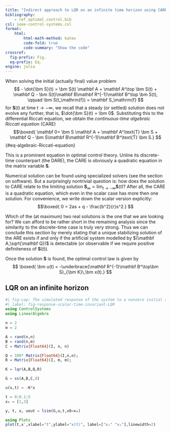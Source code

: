 ```yaml
---
title: "Indirect approach to LQR on an infinite time horizon using CARE"
bibliography: 
    - ref_optimal_control.bib
csl: ieee-control-systems.csl
format:
    html:
        html-math-method: katex
        code-fold: true
        code-summary: "Show the code"
crossref:
  fig-prefix: Fig. 
  eq-prefix: Eq.
engine: julia
---
```


When solving the initial (actually final) value problem 
$$
 - \dot{\bm S}(t) =  \bm S(t) \mathbf A + \mathbf A^\top \bm S(t) + \mathbf Q - \bm S(t)\mathbf B\mathbf R^{-1}\mathbf B^\top \bm S(t), \qquad \bm S(t_\mathrm{f}) = \mathbf S_\mathrm{f}
$$
for $\bm S(t)$ at time $t\rightarrow -\infty$, we recall that a steady (or settled) solution does not evolve any further, that is, $\dot{\bm S}(t) = \bm 0$. Substituting this to the differential Riccati equation, we obtain the *continuous-time algebraic Riccati equation* (CARE) 
$$\boxed{
 \mathbf 0=  \bm S \mathbf A + \mathbf A^\text{T} \bm S + \mathbf Q - \bm S\mathbf B\mathbf R^{-1}\mathbf B^\text{T} \bm S.}
$${#eq-algebraic-Riccati-equation}

This is a prominent equation in optimal control theory. Unline its discrete-time counterpart (the DARE), the CARE is obviously a quadratic equation in the matrix variable $\bm S$. 

Numerical solution can be found using specialized solvers (see the section on software). But a surprisingly nontrivial question is: how does the solution to CARE relate to the limiting solution $\bm S_\infty = \lim_{t\rightarrow -\infty} \bm S(t)$? After all, the CARE is a quadratic equation, which even in the scalar case has more then one solution. For convenience, we write down the scalar version explicitly:
$$\boxed{
 0 =  2as + q - \frac{b^2}{r}s^2.}
$$

Which of the (at maximum) two real solutions is the one that we are looking for? We can afford to be rather short in the remaining analysis since the similarity to the discrete-time case is truly very strong. Thus we can conclude this section by merely stating that a unique stabilizing solution of the ARE exists if and only if the artificial system modelled by $(\mathbf A,\sqrt{\mathbf Q})$ is detectable (or observable if we require positive definiteness of $\bm S(t)$).  

Once the solution $\bm S$ is found, the optimal control law is given by
$$
\boxed{
 \bm u(t) = -\underbrace{\mathbf R^{-1}\mathbf B^\top\bm S}_{\bm K}\,\bm x(t).}
$$

::: {#exm-lqr_inf_horizon}
## LQR on an infinite horizon
```julia
#| fig-cap: The simulated response of the system to a nonzero initial state using the time-invariant LQR computed by solving CARE
#| label: fig-response-scalar-time-invariant-LQR
using ControlSystems
using LinearAlgebra

n = 2
m = 2

A = rand(n,n)
B = rand(n,m)
C = Matrix{Float64}(I, n, n)

Q = 100* Matrix{Float64}(I,n,n);
R = Matrix{Float64}(I, m, m);

K = lqr(A,B,Q,R)

G = ss(A,B,C,0)

u(x,t) = -K*x

t = 0:0.1:5
x₀ = [1,3]

y, t, x, uout = lsim(G,u,t,x0=x₀)

using Plots
plot(t,x',xlabel="t",ylabel="x(t)", label=["x₁" "x₂"],linewidth=2)
```
:::
